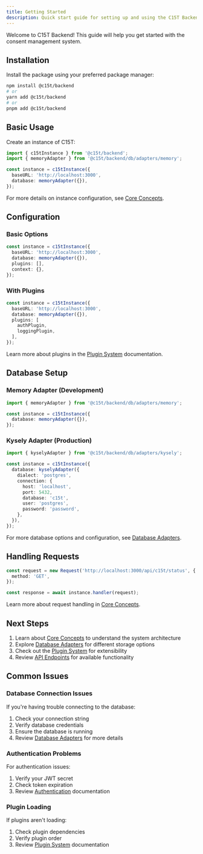 ```yaml
---
title: Getting Started
description: Quick start guide for setting up and using the C15T Backend package, including installation, basic configuration, and common issues.
---
```


Welcome to C15T Backend! This guide will help you get started with the consent management system.

## Installation

Install the package using your preferred package manager:

```bash
npm install @c15t/backend
# or
yarn add @c15t/backend
# or
pnpm add @c15t/backend
```

## Basic Usage

Create an instance of C15T:

```typescript
import { c15tInstance } from '@c15t/backend';
import { memoryAdapter } from '@c15t/backend/db/adapters/memory';

const instance = c15tInstance({
  baseURL: 'http://localhost:3000',
  database: memoryAdapter({}),
});
```

For more details on instance configuration, see [Core Concepts](./backend/core-concepts#instance-management).

## Configuration

### Basic Options

```typescript
const instance = c15tInstance({
  baseURL: 'http://localhost:3000',
  database: memoryAdapter({}),
  plugins: [],
  context: {},
});
```


### With Plugins

```typescript
const instance = c15tInstance({
  baseURL: 'http://localhost:3000',
  database: memoryAdapter({}),
  plugins: [
    authPlugin,
    loggingPlugin,
  ],
});
```

Learn more about plugins in the [Plugin System](./plugins) documentation.

## Database Setup

### Memory Adapter (Development)

```typescript
import { memoryAdapter } from '@c15t/backend/db/adapters/memory';

const instance = c15tInstance({
  database: memoryAdapter({}),
});
```

### Kysely Adapter (Production)

```typescript
import { kyselyAdapter } from '@c15t/backend/db/adapters/kysely';

const instance = c15tInstance({
  database: kyselyAdapter({
    dialect: 'postgres',
    connection: {
      host: 'localhost',
      port: 5432,
      database: 'c15t',
      user: 'postgres',
      password: 'password',
    },
  }),
});
```

For more database options and configuration, see [Database Adapters](./backend/database-adapters).

## Handling Requests

```typescript
const request = new Request('http://localhost:3000/api/c15t/status', {
  method: 'GET',
});

const response = await instance.handler(request);
```

Learn more about request handling in [Core Concepts](./backend/core-concepts#request-handling).

## Next Steps

1. Learn about [Core Concepts](./backend/core-concepts) to understand the system architecture
2. Explore [Database Adapters](./backend/database-adapters) for different storage options
3. Check out the [Plugin System](./backend/plugins) for extensibility
4. Review [API Endpoints](./backend/endpoints) for available functionality

## Common Issues

### Database Connection Issues

If you're having trouble connecting to the database:
1. Check your connection string
2. Verify database credentials
3. Ensure the database is running
4. Review [Database Adapters](./backend/database-adapters#error-handling) for more details

### Authentication Problems

For authentication issues:
1. Verify your JWT secret
2. Check token expiration
3. Review [Authentication](./backend/authentication#error-handling) documentation

### Plugin Loading

If plugins aren't loading:
1. Check plugin dependencies
2. Verify plugin order
3. Review [Plugin System](./backend/plugins#common-issues) documentation

